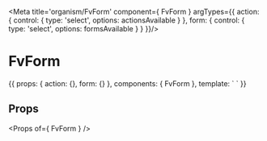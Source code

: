 
<Meta title='organism/FvForm' component={ FvForm } argTypes={{
  action: {
    control: {
      type: 'select',
      options: actionsAvailable
    }
  },
  form: {
    control: {
      type: 'select',
      options: formsAvailable
    }
  }
}}/>

# FvForm

<Canvas>
<Story name='Common' height='150px' args={{
  action: defaultAction,
  form: defaultForm
}}>{{
  props: {
    action: {},
    form: {}
  },
  components: { FvForm },
  template: `<FvForm
    :action=action
    :form=form
  >
  </FvForm>`
}}</Story>
</Canvas>

## Props

<Props of={ FvForm } />
